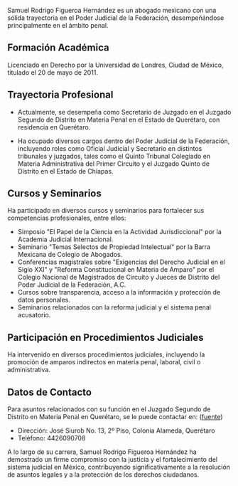 Samuel Rodrigo Figueroa Hernández es un abogado mexicano con una sólida trayectoria en el Poder Judicial de la Federación, desempeñándose principalmente en el ámbito penal.

## Formación Académica

Licenciado en Derecho por la Universidad de Londres, Ciudad de México, titulado el 20 de mayo de 2011.

## Trayectoria Profesional

- Actualmente, se desempeña como Secretario de Juzgado en el Juzgado Segundo de Distrito en Materia Penal en el Estado de Querétaro, con residencia en Querétaro.

- Ha ocupado diversos cargos dentro del Poder Judicial de la Federación, incluyendo roles como Oficial Judicial y Secretario en distintos tribunales y juzgados, tales como el Quinto Tribunal Colegiado en Materia Administrativa del Primer Circuito y el Juzgado Quinto de Distrito en el Estado de Chiapas.

## Cursos y Seminarios

Ha participado en diversos cursos y seminarios para fortalecer sus competencias profesionales, entre ellos:

- Simposio "El Papel de la Ciencia en la Actividad Jurisdiccional" por la Academia Judicial Internacional.
- Seminario "Temas Selectos de Propiedad Intelectual" por la Barra Mexicana de Colegio de Abogados.
- Conferencias magistrales sobre "Exigencias del Derecho Judicial en el Siglo XXI" y "Reforma Constitucional en Materia de Amparo" por el Colegio Nacional de Magistrados de Circuito y Jueces de Distrito del Poder Judicial de la Federación, A.C.
- Cursos sobre transparencia, acceso a la información y protección de datos personales.
- Seminarios relacionados con la reforma judicial y el sistema penal acusatorio.

## Participación en Procedimientos Judiciales

Ha intervenido en diversos procedimientos judiciales, incluyendo la promoción de amparos indirectos en materia penal, laboral, civil o administrativa.

## Datos de Contacto

Para asuntos relacionados con su función en el Juzgado Segundo de Distrito en Materia Penal en Querétaro, se le puede contactar en: ([fuente](Fuentehttps://w3.cjf.gob.mx/Sevie_Guardias/Muestra_Guardia.asp?Id=330415))

- Dirección: José Siurob No. 13, 2º Piso, Colonia Alameda, Querétaro
- Teléfono: 4426090708

A lo largo de su carrera, Samuel Rodrigo Figueroa Hernández ha demostrado un firme compromiso con la justicia y el fortalecimiento del sistema judicial en México, contribuyendo significativamente a la resolución de asuntos legales y a la protección de los derechos ciudadanos.
